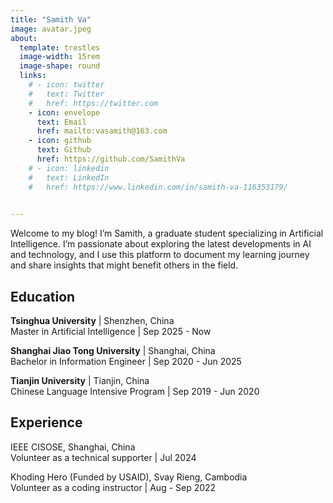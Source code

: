 ```yaml
---
title: "Samith Va"
image: avatar.jpeg
about:
  template: trestles
  image-width: 15rem
  image-shape: round
  links:
    # - icon: twitter
    #   text: Twitter
    #   href: https://twitter.com
    - icon: envelope
      text: Email
      href: mailto:vasamith@163.com
    - icon: github
      text: Github
      href: https://github.com/SamithVa
    # - icon: linkedin
    #   text: LinkedIn
    #   href: https://www.linkedin.com/in/samith-va-116353179/
    

---
```


Welcome to my blog! I'm Samith, a graduate student specializing in Artificial Intelligence. I'm passionate about exploring the latest developments in AI and technology, and I use this platform to document my learning journey and share insights that might benefit others in the field.

## Education 

**Tsinghua University** | Shenzhen, China  
Master in Artificial Intelligence | Sep 2025 - Now  

**Shanghai Jiao Tong University** | Shanghai, China  
Bachelor in Information Engineer | Sep 2020 - Jun 2025

**Tianjin University** | Tianjin, China  
Chinese Language Intensive Program | Sep 2019 - Jun 2020

## Experience

IEEE CISOSE, Shanghai, China  
Volunteer as a technical supporter | Jul 2024

Khoding Hero (Funded by USAID), Svay Rieng, Cambodia  
Volunteer as a coding instructor | Aug - Sep 2022


